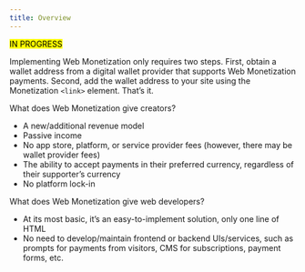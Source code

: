 ```yaml
---
title: Overview
---
```


<p><mark>IN PROGRESS</mark></p>

Implementing Web Monetization only requires two steps. First, obtain a wallet address from a digital wallet provider that supports Web Monetization payments. Second, add the wallet address to your site using the Monetization `<link>` element. That’s it.

What does Web Monetization give creators?
* A new/additional revenue model
* Passive income
* No app store, platform, or service provider fees (however, there may be wallet provider fees)
* The ability to accept payments in their preferred currency, regardless of their supporter’s currency
* No platform lock-in


What does Web Monetization give web developers?
* At its most basic, it’s an easy-to-implement solution, only one line of HTML
* No need to develop/maintain frontend or backend UIs/services, such as prompts for payments from visitors, CMS for subscriptions, payment forms, etc.
